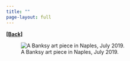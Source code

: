 ```yaml
---
title: ""
page-layout: full
---
```

  
[**[Back]**](../pages/talks.qmd)

![A Banksy art piece in Naples, July 2019.](../images/napule.png)
